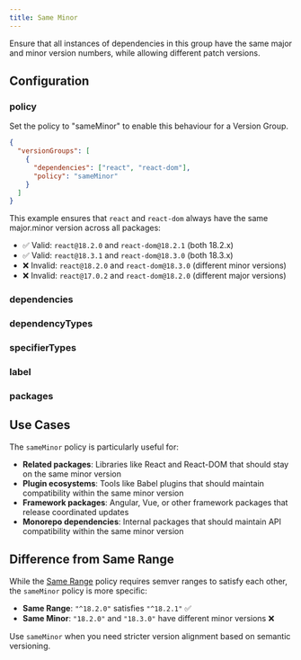 ```yaml
---
title: Same Minor
---
```



Ensure that all instances of dependencies in this group have the same major and minor version numbers, while allowing different patch versions.

## Configuration

### policy <Badge text="Required" variant="danger" />

Set the policy to "sameMinor" to enable this behaviour for a Version Group.

```json title=".syncpackrc.json"
{
  "versionGroups": [
    {
      "dependencies": ["react", "react-dom"],
      "policy": "sameMinor"
    }
  ]
}
```

This example ensures that `react` and `react-dom` always have the same major.minor version across all packages:

- ✅ Valid: `react@18.2.0` and `react-dom@18.2.1` (both 18.2.x)
- ✅ Valid: `react@18.3.1` and `react-dom@18.3.0` (both 18.3.x)
- ❌ Invalid: `react@18.2.0` and `react-dom@18.3.0` (different minor versions)
- ❌ Invalid: `react@17.0.2` and `react-dom@18.2.0` (different major versions)

### dependencies <Badge text="Optional" variant="note" />

<Dependencies />

### dependencyTypes <Badge text="Optional" variant="note" />

<DependencyTypes />

### specifierTypes <Badge text="Optional" variant="note" />

<SpecifierTypes />

### label <Badge text="Optional" variant="note" />

<Label />

### packages <Badge text="Optional" variant="note" />

<Packages />

## Use Cases

The `sameMinor` policy is particularly useful for:

- **Related packages**: Libraries like React and React-DOM that should stay on the same minor version
- **Plugin ecosystems**: Tools like Babel plugins that should maintain compatibility within the same minor version
- **Framework packages**: Angular, Vue, or other framework packages that release coordinated updates
- **Monorepo dependencies**: Internal packages that should maintain API compatibility within the same minor version

## Difference from Same Range

While the [Same Range](./same-range) policy requires semver ranges to satisfy each other, the `sameMinor` policy is more specific:

- **Same Range**: `"^18.2.0"` satisfies `"^18.2.1"` ✅
- **Same Minor**: `"18.2.0"` and `"18.3.0"` have different minor versions ❌

Use `sameMinor` when you need stricter version alignment based on semantic versioning.
